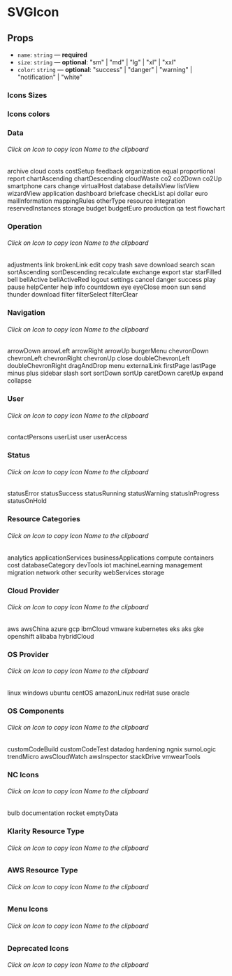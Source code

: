 
<Meta title="Components/SVGIcon" component={SVGIcon} />

# SVGIcon

## Props

- `name`: `string` — **required**
- `size`: `string` — **optional**: "sm" | "md" | "lg" | "xl" | "xxl"
- `color`: `string` — **optional**: "success" | "danger" | "warning" | "notification" | "white"

### Icons Sizes

<Canvas>
  <Story name="size">
    <Flex justifyContent="space-evenly">
      <SVGIcon name="dashboard" size="sm" />
      <SVGIcon name="dashboard" />
      <SVGIcon name="dashboard" size="lg" />
      <SVGIcon name="dashboard" size="xl" />
      <SVGIcon name="dashboard" size="xxl" />
    </Flex>
  </Story>
</Canvas>

### Icons colors

<Canvas>
  <Story name="colors">
    <Flex justifyContent="space-evenly">
      <SVGIcon name="dashboard" />
      <SVGIcon name="dashboard" color="success" />
      <SVGIcon name="dashboard" color="danger" />
      <SVGIcon name="dashboard" color="warning" />
      <SVGIcon name="dashboard" color="notification" />
    </Flex>
  </Story>
</Canvas>

### Data

###### Click on Icon to copy Icon Name to the clipboard

<Canvas>
  <Story name="data">
    <Flex justifyContent="space-evenly">
      <CopyToClipboard text="archive">
        <Flex flexDirection="column">
          <SVGIcon name="archive" />
          <Text size="xs" mt=".25rem">
            archive
          </Text>
        </Flex>
      </CopyToClipboard>
      <CopyToClipboard text="cloud">
        <Flex flexDirection="column">
          <SVGIcon name="cloud" />
          <Text size="xs" mt=".25rem">
            cloud
          </Text>
        </Flex>
      </CopyToClipboard>
      <CopyToClipboard text="costs">
        <Flex flexDirection="column">
          <SVGIcon name="costs" />
          <Text size="xs" mt=".25rem">
            costs
          </Text>
        </Flex>
      </CopyToClipboard>
      <CopyToClipboard text="costSetup">
        <Flex flexDirection="column">
          <SVGIcon name="costSetup" />
          <Text size="xs" mt=".25rem">
            costSetup
          </Text>
        </Flex>
      </CopyToClipboard>
      <CopyToClipboard text="feedback">
        <Flex flexDirection="column">
          <SVGIcon name="feedback" />
          <Text size="xs" mt=".25rem">
            feedback
          </Text>
        </Flex>
      </CopyToClipboard>
      <CopyToClipboard text="organization">
        <Flex flexDirection="column">
          <SVGIcon name="organization" />
          <Text size="xs" mt=".25rem">
            organization
          </Text>
        </Flex>
      </CopyToClipboard>
      <CopyToClipboard text="equal">
        <Flex flexDirection="column">
          <SVGIcon name="equal" />
          <Text size="xs" mt=".25rem">
            equal
          </Text>
        </Flex>
      </CopyToClipboard>
      <CopyToClipboard text="proportional">
        <Flex flexDirection="column">
          <SVGIcon name="proportional" />
          <Text size="xs" mt=".25rem">
            proportional
          </Text>
        </Flex>
      </CopyToClipboard>
      <CopyToClipboard text="report">
        <Flex flexDirection="column">
          <SVGIcon name="report" />
          <Text size="xs" mt=".25rem">
            report
          </Text>
        </Flex>
      </CopyToClipboard>
      <CopyToClipboard text="chartAscending">
        <Flex flexDirection="column">
          <SVGIcon name="chartAscending" />
          <Text size="xs" mt=".25rem">
            chartAscending
          </Text>
        </Flex>
      </CopyToClipboard>
    </Flex>
    <Flex justifyContent="space-evenly">
      <CopyToClipboard text="chartDescending">
        <Flex flexDirection="column">
          <SVGIcon name="chartDescending" />
          <Text size="xs" mt=".25rem">
            chartDescending
          </Text>
        </Flex>
      </CopyToClipboard>
      <CopyToClipboard text="cloudWaste">
        <Flex flexDirection="column">
          <SVGIcon name="cloudWaste" />
          <Text size="xs" mt=".25rem">
            cloudWaste
          </Text>
        </Flex>
      </CopyToClipboard>
      <CopyToClipboard text="co2">
        <Flex flexDirection="column">
          <SVGIcon name="co2" />
          <Text size="xs" mt=".25rem">
            co2
          </Text>
        </Flex>
      </CopyToClipboard>
      <CopyToClipboard text="co2Down">
        <Flex flexDirection="column">
          <SVGIcon name="co2Down" />
          <Text size="xs" mt=".25rem">
            co2Down
          </Text>
        </Flex>
      </CopyToClipboard>
      <CopyToClipboard text="co2Up">
        <Flex flexDirection="column">
          <SVGIcon name="co2Up" />
          <Text size="xs" mt=".25rem">
            co2Up
          </Text>
        </Flex>
      </CopyToClipboard>
      <CopyToClipboard text="smartphone">
        <Flex flexDirection="column">
          <SVGIcon name="smartphone" />
          <Text size="xs" mt=".25rem">
            smartphone
          </Text>
        </Flex>
      </CopyToClipboard>
      <CopyToClipboard text="cars">
        <Flex flexDirection="column">
          <SVGIcon name="cars" />
          <Text size="xs" mt=".25rem">
            cars
          </Text>
        </Flex>
      </CopyToClipboard>
      <CopyToClipboard text="change">
        <Flex flexDirection="column">
          <SVGIcon name="change" />
          <Text size="xs" mt=".25rem">
            change
          </Text>
        </Flex>
      </CopyToClipboard>
      <CopyToClipboard text="virtualHost">
        <Flex flexDirection="column">
          <SVGIcon name="virtualHost" />
          <Text size="xs" mt=".25rem">
            virtualHost
          </Text>
        </Flex>
      </CopyToClipboard>
      <CopyToClipboard text="database">
        <Flex flexDirection="column">
          <SVGIcon name="database" />
          <Text size="xs" mt=".25rem">
            database
          </Text>
        </Flex>
      </CopyToClipboard>
    </Flex>
    <Flex justifyContent="space-evenly">
      <CopyToClipboard text="detailsView">
        <Flex flexDirection="column">
          <SVGIcon name="detailsView" />
          <Text size="xs" mt=".25rem">
            detailsView
          </Text>
        </Flex>
      </CopyToClipboard>
      <CopyToClipboard text="listView">
        <Flex flexDirection="column">
          <SVGIcon name="listView" />
          <Text size="xs" mt=".25rem">
            listView
          </Text>
        </Flex>
      </CopyToClipboard>
      <CopyToClipboard text="wizardView">
        <Flex flexDirection="column">
          <SVGIcon name="wizardView" />
          <Text size="xs" mt=".25rem">
            wizardView
          </Text>
        </Flex>
      </CopyToClipboard>
      <CopyToClipboard text="application">
        <Flex flexDirection="column">
          <SVGIcon name="application" />
          <Text size="xs" mt=".25rem">
            application
          </Text>
        </Flex>
      </CopyToClipboard>
      <CopyToClipboard text="dashboard">
        <Flex flexDirection="column">
          <SVGIcon name="dashboard" />
          <Text size="xs" mt=".25rem">
            dashboard
          </Text>
        </Flex>
      </CopyToClipboard>
      <CopyToClipboard text="briefcase">
        <Flex flexDirection="column">
          <SVGIcon name="briefcase" />
          <Text size="xs" mt=".25rem">
            briefcase
          </Text>
        </Flex>
      </CopyToClipboard>
      <CopyToClipboard text="checkList">
        <Flex flexDirection="column">
          <SVGIcon name="checkList" />
          <Text size="xs" mt=".25rem">
            checkList
          </Text>
        </Flex>
      </CopyToClipboard>
      <CopyToClipboard text="api">
        <Flex flexDirection="column">
          <SVGIcon name="api" />
          <Text size="xs" mt=".25rem">
            api
          </Text>
        </Flex>
      </CopyToClipboard>
      <CopyToClipboard text="dollar">
        <Flex flexDirection="column">
          <SVGIcon name="dollar" />
          <Text size="xs" mt=".25rem">
            dollar
          </Text>
        </Flex>
      </CopyToClipboard>
      <CopyToClipboard text="euro">
        <Flex flexDirection="column">
          <SVGIcon name="euro" />
          <Text size="xs" mt=".25rem">
            euro
          </Text>
        </Flex>
      </CopyToClipboard>
    </Flex>
    <Flex justifyContent="space-evenly">
      <CopyToClipboard text="mailInformation">
        <Flex flexDirection="column">
          <SVGIcon name="mailInformation" />
          <Text size="xs" mt=".25rem">
            mailInformation
          </Text>
        </Flex>
      </CopyToClipboard>
      <CopyToClipboard text="mappingRules">
        <Flex flexDirection="column">
          <SVGIcon name="mappingRules" />
          <Text size="xs" mt=".25rem">
            mappingRules
          </Text>
        </Flex>
      </CopyToClipboard>
      <CopyToClipboard text="otherType">
        <Flex flexDirection="column">
          <SVGIcon name="otherType" />
          <Text size="xs" mt=".25rem">
            otherType
          </Text>
        </Flex>
      </CopyToClipboard>
      <CopyToClipboard text="resource">
        <Flex flexDirection="column">
          <SVGIcon name="resource" />
          <Text size="xs" mt=".25rem">
            resource
          </Text>
        </Flex>
      </CopyToClipboard>
      <CopyToClipboard text="integration">
        <Flex flexDirection="column">
          <SVGIcon name="integration" />
          <Text size="xs" mt=".25rem">
            integration
          </Text>
        </Flex>
      </CopyToClipboard>
      <CopyToClipboard text="reservedInstances">
        <Flex flexDirection="column">
          <SVGIcon name="reservedInstances" />
          <Text size="xs" mt=".25rem">
            reservedInstances
          </Text>
        </Flex>
      </CopyToClipboard>
      <CopyToClipboard text="storage">
        <Flex flexDirection="column">
          <SVGIcon name="storage" />
          <Text size="xs" mt=".25rem">
            storage
          </Text>
        </Flex>
      </CopyToClipboard>
      <CopyToClipboard text="budget">
        <Flex flexDirection="column">
          <SVGIcon name="budget" />
          <Text size="xs" mt=".25rem">
            budget
          </Text>
        </Flex>
      </CopyToClipboard>
      <CopyToClipboard text="budgetEuro">
        <Flex flexDirection="column">
          <SVGIcon name="budgetEuro" />
          <Text size="xs" mt=".25rem">
            budgetEuro
          </Text>
        </Flex>
      </CopyToClipboard>
      <CopyToClipboard text="production">
        <Flex flexDirection="column">
          <SVGIcon name="production" />
          <Text size="xs" mt=".25rem">
            production
          </Text>
        </Flex>
      </CopyToClipboard>
    </Flex>
    <Flex justifyContent="space-evenly">
      <CopyToClipboard text="qa">
        <Flex flexDirection="column">
          <SVGIcon name="qa" />
          <Text size="xs" mt=".25rem">
            qa
          </Text>
        </Flex>
      </CopyToClipboard>
      <CopyToClipboard text="test">
        <Flex flexDirection="column">
          <SVGIcon name="test" />
          <Text size="xs" mt=".25rem">
            test
          </Text>
        </Flex>
      </CopyToClipboard>
      <CopyToClipboard text="flowchart">
        <Flex flexDirection="column">
          <SVGIcon name="flowchart" />
          <Text size="xs" mt=".25rem">
            flowchart
          </Text>
        </Flex>
      </CopyToClipboard>
    </Flex>
  </Story>
</Canvas>

### Operation

###### Click on Icon to copy Icon Name to the clipboard

<Canvas>
  <Story name="formatting">
    <Flex justifyContent="space-evenly">
      <CopyToClipboard text="adjustments">
        <Flex flexDirection="column">
          <SVGIcon name="adjustments" />
          <Text size="xs" mt=".25rem">
            adjustments
          </Text>
        </Flex>
      </CopyToClipboard>
      <CopyToClipboard text="link">
        <Flex flexDirection="column">
          <SVGIcon name="link" />
          <Text size="xs" mt=".25rem">
            link
          </Text>
        </Flex>
      </CopyToClipboard>
      <CopyToClipboard text="brokenLink">
        <Flex flexDirection="column">
          <SVGIcon name="brokenLink" />
          <Text size="xs" mt=".25rem">
            brokenLink
          </Text>
        </Flex>
      </CopyToClipboard>
      <CopyToClipboard text="edit">
        <Flex flexDirection="column">
          <SVGIcon name="edit" />
          <Text size="xs" mt=".25rem">
            edit
          </Text>
        </Flex>
      </CopyToClipboard>
      <CopyToClipboard text="copy">
        <Flex flexDirection="column">
          <SVGIcon name="copy" />
          <Text size="xs" mt=".25rem">
            copy
          </Text>
        </Flex>
      </CopyToClipboard>
      <CopyToClipboard text="trash">
        <Flex flexDirection="column">
          <SVGIcon name="trash" />
          <Text size="xs" mt=".25rem">
            trash
          </Text>
        </Flex>
      </CopyToClipboard>
      <CopyToClipboard text="save">
        <Flex flexDirection="column">
          <SVGIcon name="save" />
          <Text size="xs" mt=".25rem">
            save
          </Text>
        </Flex>
      </CopyToClipboard>
      <CopyToClipboard text="download">
        <Flex flexDirection="column">
          <SVGIcon name="download" />
          <Text size="xs" mt=".25rem">
            download
          </Text>
        </Flex>
      </CopyToClipboard>
      <CopyToClipboard text="search">
        <Flex flexDirection="column">
          <SVGIcon name="search" />
          <Text size="xs" mt=".25rem">
            search
          </Text>
        </Flex>
      </CopyToClipboard>
      <CopyToClipboard text="scan">
        <Flex flexDirection="column">
          <SVGIcon name="scan" />
          <Text size="xs" mt=".25rem">
            scan
          </Text>
        </Flex>
      </CopyToClipboard>
    </Flex>
    <Flex justifyContent="space-evenly">
      <CopyToClipboard text="sortAscending">
        <Flex flexDirection="column">
          <SVGIcon name="sortAscending" />
          <Text size="xs" mt=".25rem">
            sortAscending
          </Text>
        </Flex>
      </CopyToClipboard>
      <CopyToClipboard text="sortDescending">
        <Flex flexDirection="column">
          <SVGIcon name="sortDescending" />
          <Text size="xs" mt=".25rem">
            sortDescending
          </Text>
        </Flex>
      </CopyToClipboard>
      <CopyToClipboard text="recalculate">
        <Flex flexDirection="column">
          <SVGIcon name="recalculate" />
          <Text size="xs" mt=".25rem">
            recalculate
          </Text>
        </Flex>
      </CopyToClipboard>
      <CopyToClipboard text="exchange">
        <Flex flexDirection="column">
          <SVGIcon name="exchange" />
          <Text size="xs" mt=".25rem">
            exchange
          </Text>
        </Flex>
      </CopyToClipboard>
      <CopyToClipboard text="export">
        <Flex flexDirection="column">
          <SVGIcon name="export" />
          <Text size="xs" mt=".25rem">
            export
          </Text>
        </Flex>
      </CopyToClipboard>
      <CopyToClipboard text="star">
        <Flex flexDirection="column">
          <SVGIcon name="star" />
          <Text size="xs" mt=".25rem">
            star
          </Text>
        </Flex>
      </CopyToClipboard>
      <CopyToClipboard text="starFilled">
        <Flex flexDirection="column">
          <SVGIcon name="starFilled" />
          <Text size="xs" mt=".25rem">
            starFilled
          </Text>
        </Flex>
      </CopyToClipboard>
      <CopyToClipboard text="bell">
        <Flex flexDirection="column">
          <SVGIcon name="bell" />
          <Text size="xs" mt=".25rem">
            bell
          </Text>
        </Flex>
      </CopyToClipboard>
      <CopyToClipboard text="bellActive">
        <Flex flexDirection="column">
          <SVGIcon name="bellActive" />
          <Text size="xs" mt=".25rem">
            bellActive
          </Text>
        </Flex>
      </CopyToClipboard>
      <CopyToClipboard text="bellActiveRed">
        <Flex flexDirection="column">
          <SVGIcon name="bellActiveRed" />
          <Text size="xs" mt=".25rem">
            bellActiveRed
          </Text>
        </Flex>
      </CopyToClipboard>
    </Flex>
    <Flex justifyContent="space-evenly">
      <CopyToClipboard text="logout">
        <Flex flexDirection="column">
          <SVGIcon name="logout" />
          <Text size="xs" mt=".25rem">
            logout
          </Text>
        </Flex>
      </CopyToClipboard>
      <CopyToClipboard text="settings">
        <Flex flexDirection="column">
          <SVGIcon name="settings" />
          <Text size="xs" mt=".25rem">
            settings
          </Text>
        </Flex>
      </CopyToClipboard>
      <CopyToClipboard text="cancel">
        <Flex flexDirection="column">
          <SVGIcon name="cancel" />
          <Text size="xs" mt=".25rem">
            cancel
          </Text>
        </Flex>
      </CopyToClipboard>
      <CopyToClipboard text="danger">
        <Flex flexDirection="column">
          <SVGIcon name="danger" />
          <Text size="xs" mt=".25rem">
            danger
          </Text>
        </Flex>
      </CopyToClipboard>
      <CopyToClipboard text="success">
        <Flex flexDirection="column">
          <SVGIcon name="success" />
          <Text size="xs" mt=".25rem">
            success
          </Text>
        </Flex>
      </CopyToClipboard>
      <CopyToClipboard text="play">
        <Flex flexDirection="column">
          <SVGIcon name="play" />
          <Text size="xs" mt=".25rem">
            play
          </Text>
        </Flex>
      </CopyToClipboard>
      <CopyToClipboard text="pause">
        <Flex flexDirection="column">
          <SVGIcon name="pause" />
          <Text size="xs" mt=".25rem">
            pause
          </Text>
        </Flex>
      </CopyToClipboard>
      <CopyToClipboard text="helpCenter">
        <Flex flexDirection="column">
          <SVGIcon name="helpCenter" />
          <Text size="xs" mt=".25rem">
            helpCenter
          </Text>
        </Flex>
      </CopyToClipboard>
      <CopyToClipboard text="help">
        <Flex flexDirection="column">
          <SVGIcon name="help" />
          <Text size="xs" mt=".25rem">
            help
          </Text>
        </Flex>
      </CopyToClipboard>
      <CopyToClipboard text="info">
        <Flex flexDirection="column">
          <SVGIcon name="info" />
          <Text size="xs" mt=".25rem">
            info
          </Text>
        </Flex>
      </CopyToClipboard>
    </Flex>
    <Flex justifyContent="space-evenly">
      <CopyToClipboard text="countdown">
        <Flex flexDirection="column">
          <SVGIcon name="countdown" />
          <Text size="xs" mt=".25rem">
            countdown
          </Text>
        </Flex>
      </CopyToClipboard>
      <CopyToClipboard text="eye">
        <Flex flexDirection="column">
          <SVGIcon name="eye" />
          <Text size="xs" mt=".25rem">
            eye
          </Text>
        </Flex>
      </CopyToClipboard>
      <CopyToClipboard text="eyeClose">
        <Flex flexDirection="column">
          <SVGIcon name="eyeClose" />
          <Text size="xs" mt=".25rem">
            eyeClose
          </Text>
        </Flex>
      </CopyToClipboard>
      <CopyToClipboard text="moon">
        <Flex flexDirection="column">
          <SVGIcon name="moon" />
          <Text size="xs" mt=".25rem">
            moon
          </Text>
        </Flex>
      </CopyToClipboard>
      <CopyToClipboard text="sun">
        <Flex flexDirection="column">
          <SVGIcon name="sun" />
          <Text size="xs" mt=".25rem">
            sun
          </Text>
        </Flex>
      </CopyToClipboard>
      <CopyToClipboard text="send">
        <Flex flexDirection="column">
          <SVGIcon name="send" />
          <Text size="xs" mt=".25rem">
            send
          </Text>
        </Flex>
      </CopyToClipboard>
      <CopyToClipboard text="thunder">
        <Flex flexDirection="column">
          <SVGIcon name="thunder" />
          <Text size="xs" mt=".25rem">
            thunder
          </Text>
        </Flex>
      </CopyToClipboard>
      <CopyToClipboard text="download">
        <Flex flexDirection="column">
          <SVGIcon name="download" />
          <Text size="xs" mt=".25rem">
            download
          </Text>
        </Flex>
      </CopyToClipboard>
      <CopyToClipboard text="filter">
        <Flex flexDirection="column">
          <SVGIcon name="filter" />
          <Text size="xs" mt=".25rem">
            filter
          </Text>
        </Flex>
      </CopyToClipboard>
      <CopyToClipboard text="filterSelect">
        <Flex flexDirection="column">
          <SVGIcon name="filterSelect" />
          <Text size="xs" mt=".25rem">
            filterSelect
          </Text>
        </Flex>
      </CopyToClipboard>
    </Flex>
    <Flex justifyContent="space-evenly">
      <CopyToClipboard text="filterClear">
        <Flex flexDirection="column">
          <SVGIcon name="filterClear" />
          <Text size="xs" mt=".25rem">
            filterClear
          </Text>
        </Flex>
      </CopyToClipboard>
    </Flex>
  </Story>
</Canvas>

### Navigation

###### Click on Icon to copy Icon Name to the clipboard

<Canvas>
  <Story name="navigation">
    <Flex justifyContent="space-evenly">
      <CopyToClipboard text="arrowDown">
        <Flex flexDirection="column">
          <SVGIcon name="arrowDown" />
          <Text size="xs" mt=".25rem">
            arrowDown
          </Text>
        </Flex>
      </CopyToClipboard>
      <CopyToClipboard text="arrowLeft">
        <Flex flexDirection="column">
          <SVGIcon name="arrowLeft" />
          <Text size="xs" mt=".25rem">
            arrowLeft
          </Text>
        </Flex>
      </CopyToClipboard>
      <CopyToClipboard text="arrowRight">
        <Flex flexDirection="column">
          <SVGIcon name="arrowRight" />
          <Text size="xs" mt=".25rem">
            arrowRight
          </Text>
        </Flex>
      </CopyToClipboard>
      <CopyToClipboard text="arrowUp">
        <Flex flexDirection="column">
          <SVGIcon name="arrowUp" />
          <Text size="xs" mt=".25rem">
            arrowUp
          </Text>
        </Flex>
      </CopyToClipboard>
      <CopyToClipboard text="burgerMenu">
        <Flex flexDirection="column">
          <SVGIcon name="burgerMenu" />
          <Text size="xs" mt=".25rem">
            burgerMenu
          </Text>
        </Flex>
      </CopyToClipboard>
      <CopyToClipboard text="chevronDown">
        <Flex flexDirection="column">
          <SVGIcon name="chevronDown" />
          <Text size="xs" mt=".25rem">
            chevronDown
          </Text>
        </Flex>
      </CopyToClipboard>
      <CopyToClipboard text="chevronLeft">
        <Flex flexDirection="column">
          <SVGIcon name="chevronLeft" />
          <Text size="xs" mt=".25rem">
            chevronLeft
          </Text>
        </Flex>
      </CopyToClipboard>
      <CopyToClipboard text="chevronRight">
        <Flex flexDirection="column">
          <SVGIcon name="chevronRight" />
          <Text size="xs" mt=".25rem">
            chevronRight
          </Text>
        </Flex>
      </CopyToClipboard>
      <CopyToClipboard text="chevronUp">
        <Flex flexDirection="column">
          <SVGIcon name="chevronUp" />
          <Text size="xs" mt=".25rem">
            chevronUp
          </Text>
        </Flex>
      </CopyToClipboard>
      <CopyToClipboard text="close">
        <Flex flexDirection="column">
          <SVGIcon name="close" />
          <Text size="xs" mt=".25rem">
            close
          </Text>
        </Flex>
      </CopyToClipboard>
    </Flex>
    <Flex justifyContent="space-evenly">
      <CopyToClipboard text="doubleChevronLeft">
        <Flex flexDirection="column">
          <SVGIcon name="doubleChevronLeft" />
          <Text size="xs" mt=".25rem">
            doubleChevronLeft
          </Text>
        </Flex>
      </CopyToClipboard>
      <CopyToClipboard text="doubleChevronRight">
        <Flex flexDirection="column">
          <SVGIcon name="doubleChevronRight" />
          <Text size="xs" mt=".25rem">
            doubleChevronRight
          </Text>
        </Flex>
      </CopyToClipboard>
      <CopyToClipboard text="dragAndDrop">
        <Flex flexDirection="column">
          <SVGIcon name="dragAndDrop" />
          <Text size="xs" mt=".25rem">
            dragAndDrop
          </Text>
        </Flex>
      </CopyToClipboard>
      <CopyToClipboard text="menu">
        <Flex flexDirection="column">
          <SVGIcon name="menu" />
          <Text size="xs" mt=".25rem">
            menu
          </Text>
        </Flex>
      </CopyToClipboard>
      <CopyToClipboard text="externalLink">
        <Flex flexDirection="column">
          <SVGIcon name="externalLink" />
          <Text size="xs" mt=".25rem">
            externalLink
          </Text>
        </Flex>
      </CopyToClipboard>
      <CopyToClipboard text="firstPage">
        <Flex flexDirection="column">
          <SVGIcon name="firstPage" />
          <Text size="xs" mt=".25rem">
            firstPage
          </Text>
        </Flex>
      </CopyToClipboard>
      <CopyToClipboard text="lastPage">
        <Flex flexDirection="column">
          <SVGIcon name="lastPage" />
          <Text size="xs" mt=".25rem">
            lastPage
          </Text>
        </Flex>
      </CopyToClipboard>
      <CopyToClipboard text="minus">
        <Flex flexDirection="column">
          <SVGIcon name="minus" />
          <Text size="xs" mt=".25rem">
            minus
          </Text>
        </Flex>
      </CopyToClipboard>
      <CopyToClipboard text="plus">
        <Flex flexDirection="column">
          <SVGIcon name="plus" />
          <Text size="xs" mt=".25rem">
            plus
          </Text>
        </Flex>
      </CopyToClipboard>
      <CopyToClipboard text="sidebar">
        <Flex flexDirection="column">
          <SVGIcon name="sidebar" />
          <Text size="xs" mt=".25rem">
            sidebar
          </Text>
        </Flex>
      </CopyToClipboard>
    </Flex>
    <Flex justifyContent="space-evenly">
      <CopyToClipboard text="slash">
        <Flex flexDirection="column">
          <SVGIcon name="slash" />
          <Text size="xs" mt=".25rem">
            slash
          </Text>
        </Flex>
      </CopyToClipboard>
      <CopyToClipboard text="sort">
        <Flex flexDirection="column">
          <SVGIcon name="sort" />
          <Text size="xs" mt=".25rem">
            sort
          </Text>
        </Flex>
      </CopyToClipboard>
      <CopyToClipboard text="sortDown">
        <Flex flexDirection="column">
          <SVGIcon name="sortDown" />
          <Text size="xs" mt=".25rem">
            sortDown
          </Text>
        </Flex>
      </CopyToClipboard>
      <CopyToClipboard text="sortUp">
        <Flex flexDirection="column">
          <SVGIcon name="sortUp" />
          <Text size="xs" mt=".25rem">
            sortUp
          </Text>
        </Flex>
      </CopyToClipboard>
      <CopyToClipboard text="caretDown">
        <Flex flexDirection="column">
          <SVGIcon name="caretDown" />
          <Text size="xs" mt=".25rem">
            caretDown
          </Text>
        </Flex>
      </CopyToClipboard>
      <CopyToClipboard text="caretUp">
        <Flex flexDirection="column">
          <SVGIcon name="caretUp" />
          <Text size="xs" mt=".25rem">
            caretUp
          </Text>
        </Flex>
      </CopyToClipboard>
      <CopyToClipboard text="expand">
        <Flex flexDirection="column">
          <SVGIcon name="expand" />
          <Text size="xs" mt=".25rem">
            expand
          </Text>
        </Flex>
      </CopyToClipboard>
      <CopyToClipboard text="collapse">
        <Flex flexDirection="column">
          <SVGIcon name="collapse" />
          <Text size="xs" mt=".25rem">
            collapse
          </Text>
        </Flex>
      </CopyToClipboard>
    </Flex>
  </Story>
</Canvas>

### User

###### Click on Icon to copy Icon Name to the clipboard

<Canvas>
  <Story name="user">
    <Flex justifyContent="space-evenly">
      <CopyToClipboard text="contactPersons">
        <Flex flexDirection="column">
          <SVGIcon name="contactPersons" />
          <Text size="xs" mt=".25rem">
            contactPersons
          </Text>
        </Flex>
      </CopyToClipboard>
      <CopyToClipboard text="userList">
        <Flex flexDirection="column">
          <SVGIcon name="userList" />
          <Text size="xs" mt=".25rem">
            userList
          </Text>
        </Flex>
      </CopyToClipboard>
      <CopyToClipboard text="user">
        <Flex flexDirection="column">
          <SVGIcon name="user" />
          <Text size="xs" mt=".25rem">
            user
          </Text>
        </Flex>
      </CopyToClipboard>
      <CopyToClipboard text="userAccess">
        <Flex flexDirection="column">
          <SVGIcon name="userAccess" />
          <Text size="xs" mt=".25rem">
            userAccess
          </Text>
        </Flex>
      </CopyToClipboard>
    </Flex>
  </Story>
</Canvas>

### Status

###### Click on Icon to copy Icon Name to the clipboard

<Canvas>
  <Story name="status">
    <Flex justifyContent="space-evenly">
      <CopyToClipboard text="statusError">
        <Flex flexDirection="column">
          <SVGIcon name="statusError" />
          <Text size="xs" mt=".25rem">
            statusError
          </Text>
        </Flex>
      </CopyToClipboard>
      <CopyToClipboard text="statusSuccess">
        <Flex flexDirection="column">
          <SVGIcon name="statusSuccess" />
          <Text size="xs" mt=".25rem">
            statusSuccess
          </Text>
        </Flex>
      </CopyToClipboard>
      <CopyToClipboard text="statusRunning">
        <Flex flexDirection="column">
          <SVGIcon name="statusRunning" />
          <Text size="xs" mt=".25rem">
            statusRunning
          </Text>
        </Flex>
      </CopyToClipboard>
      <CopyToClipboard text="statusWarning">
        <Flex flexDirection="column">
          <SVGIcon name="statusWarning" />
          <Text size="xs" mt=".25rem">
            statusWarning
          </Text>
        </Flex>
      </CopyToClipboard>
      <CopyToClipboard text="statusInProgress">
        <Flex flexDirection="column">
          <SVGIcon name="statusInProgress" />
          <Text size="xs" mt=".25rem">
            statusInProgress
          </Text>
        </Flex>
      </CopyToClipboard>
      <CopyToClipboard text="statusOnHold">
        <Flex flexDirection="column">
          <SVGIcon name="statusOnHold" />
          <Text size="xs" mt=".25rem">
            statusOnHold
          </Text>
        </Flex>
      </CopyToClipboard>
    </Flex>
  </Story>
</Canvas>

### Resource Categories

###### Click on Icon to copy Icon Name to the clipboard

<Canvas>
  <Story name="resourceCategories">
    <Flex justifyContent="space-evenly">
      <CopyToClipboard text="analytics">
        <Flex flexDirection="column">
          <SVGIcon name="analytics" />
          <Text size="xs" mt=".25rem">
            analytics
          </Text>
        </Flex>
      </CopyToClipboard>
      <CopyToClipboard text="applicationServices">
        <Flex flexDirection="column">
          <SVGIcon name="applicationServices" />
          <Text size="xs" mt=".25rem">
            applicationServices
          </Text>
        </Flex>
      </CopyToClipboard>
      <CopyToClipboard text="businessApplications">
        <Flex flexDirection="column">
          <SVGIcon name="businessApplications" />
          <Text size="xs" mt=".25rem">
            businessApplications
          </Text>
        </Flex>
      </CopyToClipboard>
      <CopyToClipboard text="compute">
        <Flex flexDirection="column">
          <SVGIcon name="compute" />
          <Text size="xs" mt=".25rem">
            compute
          </Text>
        </Flex>
      </CopyToClipboard>
      <CopyToClipboard text="containers">
        <Flex flexDirection="column">
          <SVGIcon name="containers" />
          <Text size="xs" mt=".25rem">
            containers
          </Text>
        </Flex>
      </CopyToClipboard>
      <CopyToClipboard text="cost">
        <Flex flexDirection="column">
          <SVGIcon name="cost" />
          <Text size="xs" mt=".25rem">
            cost
          </Text>
        </Flex>
      </CopyToClipboard>
      <CopyToClipboard text="databaseCategory">
        <Flex flexDirection="column">
          <SVGIcon name="databaseCategory" />
          <Text size="xs" mt=".25rem">
            databaseCategory
          </Text>
        </Flex>
      </CopyToClipboard>
      <CopyToClipboard text="devTools">
        <Flex flexDirection="column">
          <SVGIcon name="devTools" />
          <Text size="xs" mt=".25rem">
            devTools
          </Text>
        </Flex>
      </CopyToClipboard>
      <CopyToClipboard text="iot">
        <Flex flexDirection="column">
          <SVGIcon name="iot" />
          <Text size="xs" mt=".25rem">
            iot
          </Text>
        </Flex>
      </CopyToClipboard>
      <CopyToClipboard text="machineLearning">
        <Flex flexDirection="column">
          <SVGIcon name="machineLearning" />
          <Text size="xs" mt=".25rem">
            machineLearning
          </Text>
        </Flex>
      </CopyToClipboard>
    </Flex>
    <Flex justifyContent="space-evenly">
      <CopyToClipboard text="management">
        <Flex flexDirection="column">
          <SVGIcon name="management" />
          <Text size="xs" mt=".25rem">
            management
          </Text>
        </Flex>
      </CopyToClipboard>
      <CopyToClipboard text="migration">
        <Flex flexDirection="column">
          <SVGIcon name="migration" />
          <Text size="xs" mt=".25rem">
            migration
          </Text>
        </Flex>
      </CopyToClipboard>
      <CopyToClipboard text="network">
        <Flex flexDirection="column">
          <SVGIcon name="network" />
          <Text size="xs" mt=".25rem">
            network
          </Text>
        </Flex>
      </CopyToClipboard>
      <CopyToClipboard text="other">
        <Flex flexDirection="column">
          <SVGIcon name="other" />
          <Text size="xs" mt=".25rem">
            other
          </Text>
        </Flex>
      </CopyToClipboard>
      <CopyToClipboard text="security">
        <Flex flexDirection="column">
          <SVGIcon name="security" />
          <Text size="xs" mt=".25rem">
            security
          </Text>
        </Flex>
      </CopyToClipboard>
      <CopyToClipboard text="webServices">
        <Flex flexDirection="column">
          <SVGIcon name="webServices" />
          <Text size="xs" mt=".25rem">
            webServices
          </Text>
        </Flex>
      </CopyToClipboard>
      <CopyToClipboard text="storage">
        <Flex flexDirection="column">
          <SVGIcon name="storage" />
          <Text size="xs" mt=".25rem">
            storage
          </Text>
        </Flex>
      </CopyToClipboard>
    </Flex>
  </Story>
</Canvas>

### Cloud Provider

###### Click on Icon to copy Icon Name to the clipboard

<Canvas>
  <Story name="cloudProvider">
    <Flex justifyContent="space-evenly">
      <CopyToClipboard text="aws">
        <Flex flexDirection="column">
          <SVGIcon name="aws" />
          <Text size="xs" mt=".25rem">
            aws
          </Text>
        </Flex>
      </CopyToClipboard>
      <CopyToClipboard text="awsChina">
        <Flex flexDirection="column">
          <SVGIcon name="awsChina" />
          <Text size="xs" mt=".25rem">
            awsChina
          </Text>
        </Flex>
      </CopyToClipboard>
      <CopyToClipboard text="azure">
        <Flex flexDirection="column">
          <SVGIcon name="azure" />
          <Text size="xs" mt=".25rem">
            azure
          </Text>
        </Flex>
      </CopyToClipboard>
      <CopyToClipboard text="gcp">
        <Flex flexDirection="column">
          <SVGIcon name="gcp" />
          <Text size="xs" mt=".25rem">
            gcp
          </Text>
        </Flex>
      </CopyToClipboard>
      <CopyToClipboard text="ibmCloud">
        <Flex flexDirection="column">
          <SVGIcon name="ibmCloud" />
          <Text size="xs" mt=".25rem">
            ibmCloud
          </Text>
        </Flex>
      </CopyToClipboard>
      <CopyToClipboard text="vmware">
        <Flex flexDirection="column">
          <SVGIcon name="vmware" />
          <Text size="xs" mt=".25rem">
            vmware
          </Text>
        </Flex>
      </CopyToClipboard>
      <CopyToClipboard text="kubernetes">
        <Flex flexDirection="column">
          <SVGIcon name="kubernetes" />
          <Text size="xs" mt=".25rem">
            kubernetes
          </Text>
        </Flex>
      </CopyToClipboard>
      <CopyToClipboard text="eks">
        <Flex flexDirection="column">
          <SVGIcon name="eks" />
          <Text size="xs" mt=".25rem">
            eks
          </Text>
        </Flex>
      </CopyToClipboard>
      <CopyToClipboard text="aks">
        <Flex flexDirection="column">
          <SVGIcon name="aks" />
          <Text size="xs" mt=".25rem">
            aks
          </Text>
        </Flex>
      </CopyToClipboard>
      <CopyToClipboard text="gke">
        <Flex flexDirection="column">
          <SVGIcon name="gke" />
          <Text size="xs" mt=".25rem">
            gke
          </Text>
        </Flex>
      </CopyToClipboard>
      <CopyToClipboard text="openshift">
        <Flex flexDirection="column">
          <SVGIcon name="openshift" />
          <Text size="xs" mt=".25rem">
            openshift
          </Text>
        </Flex>
      </CopyToClipboard>
      <CopyToClipboard text="alibaba">
        <Flex flexDirection="column">
          <SVGIcon name="alibaba" />
          <Text size="xs" mt=".25rem">
            alibaba
          </Text>
        </Flex>
      </CopyToClipboard>
      <CopyToClipboard text="hybridCloud">
        <Flex flexDirection="column">
          <SVGIcon name="hybridCloud" />
          <Text size="xs" mt=".25rem">
            hybridCloud
          </Text>
        </Flex>
      </CopyToClipboard>
    </Flex>
  </Story>
</Canvas>

### OS Provider

###### Click on Icon to copy Icon Name to the clipboard

<Canvas>
  <Story name="osProvider">
    <Flex justifyContent="space-evenly">
      <CopyToClipboard text="linux">
        <Flex flexDirection="column">
          <SVGIcon name="linux" />
          <Text size="xs" mt=".25rem">
            linux
          </Text>
        </Flex>
      </CopyToClipboard>
      <CopyToClipboard text="windows">
        <Flex flexDirection="column">
          <SVGIcon name="windows" />
          <Text size="xs" mt=".25rem">
            windows
          </Text>
        </Flex>
      </CopyToClipboard>
      <CopyToClipboard text="ubuntu">
        <Flex flexDirection="column">
          <SVGIcon name="ubuntu" />
          <Text size="xs" mt=".25rem">
            ubuntu
          </Text>
        </Flex>
      </CopyToClipboard>
      <CopyToClipboard text="centOS">
        <Flex flexDirection="column">
          <SVGIcon name="centOS" />
          <Text size="xs" mt=".25rem">
            centOS
          </Text>
        </Flex>
      </CopyToClipboard>
      <CopyToClipboard text="amazonLinux">
        <Flex flexDirection="column">
          <SVGIcon name="amazonLinux" />
          <Text size="xs" mt=".25rem">
            amazonLinux
          </Text>
        </Flex>
      </CopyToClipboard>
      <CopyToClipboard text="redHat">
        <Flex flexDirection="column">
          <SVGIcon name="redHat" />
          <Text size="xs" mt=".25rem">
            redHat
          </Text>
        </Flex>
      </CopyToClipboard>
      <CopyToClipboard text="suse">
        <Flex flexDirection="column">
          <SVGIcon name="suse" />
          <Text size="xs" mt=".25rem">
            suse
          </Text>
        </Flex>
      </CopyToClipboard>
      <CopyToClipboard text="oracle">
        <Flex flexDirection="column">
          <SVGIcon name="oracle" />
          <Text size="xs" mt=".25rem">
            oracle
          </Text>
        </Flex>
      </CopyToClipboard>
    </Flex>
  </Story>
</Canvas>

### OS Components

###### Click on Icon to copy Icon Name to the clipboard

<Canvas>
  <Story name="osComponents">
    <Flex justifyContent="space-evenly">
      <CopyToClipboard text="customCodeBuild">
        <Flex flexDirection="column">
          <SVGIcon name="customCodeBuild" />
          <Text size="xs" mt=".25rem">
            customCodeBuild
          </Text>
        </Flex>
      </CopyToClipboard>
      <CopyToClipboard text="customCodeTest">
        <Flex flexDirection="column">
          <SVGIcon name="customCodeTest" />
          <Text size="xs" mt=".25rem">
            customCodeTest
          </Text>
        </Flex>
      </CopyToClipboard>
      <CopyToClipboard text="datadog">
        <Flex flexDirection="column">
          <SVGIcon name="datadog" />
          <Text size="xs" mt=".25rem">
            datadog
          </Text>
        </Flex>
      </CopyToClipboard>
      <CopyToClipboard text="hardening">
        <Flex flexDirection="column">
          <SVGIcon name="hardening" />
          <Text size="xs" mt=".25rem">
            hardening
          </Text>
        </Flex>
      </CopyToClipboard>
      <CopyToClipboard text="ngnix">
        <Flex flexDirection="column">
          <SVGIcon name="ngnix" />
          <Text size="xs" mt=".25rem">
            ngnix
          </Text>
        </Flex>
      </CopyToClipboard>
      <CopyToClipboard text="sumoLogic">
        <Flex flexDirection="column">
          <SVGIcon name="sumoLogic" />
          <Text size="xs" mt=".25rem">
            sumoLogic
          </Text>
        </Flex>
      </CopyToClipboard>
      <CopyToClipboard text="trendMicro">
        <Flex flexDirection="column">
          <SVGIcon name="trendMicro" />
          <Text size="xs" mt=".25rem">
            trendMicro
          </Text>
        </Flex>
      </CopyToClipboard>
      <CopyToClipboard text="awsCloudWatch">
        <Flex flexDirection="column">
          <SVGIcon name="awsCloudWatch" />
          <Text size="xs" mt=".25rem">
            awsCloudWatch
          </Text>
        </Flex>
      </CopyToClipboard>
      <CopyToClipboard text="awsInspector">
        <Flex flexDirection="column">
          <SVGIcon name="awsInspector" />
          <Text size="xs" mt=".25rem">
            awsInspector
          </Text>
        </Flex>
      </CopyToClipboard>
      <CopyToClipboard text="stackDrive">
        <Flex flexDirection="column">
          <SVGIcon name="stackDrive" />
          <Text size="xs" mt=".25rem">
            stackDrive
          </Text>
        </Flex>
      </CopyToClipboard>
      <CopyToClipboard text="vmwearTools">
        <Flex flexDirection="column">
          <SVGIcon name="vmwearTools" />
          <Text size="xs" mt=".25rem">
            vmwearTools
          </Text>
        </Flex>
      </CopyToClipboard>
    </Flex>
  </Story>
</Canvas>

### NC Icons

###### Click on Icon to copy Icon Name to the clipboard

<Canvas>
  <Story name="ncIcons">
    <Flex justifyContent="space-evenly">
      <CopyToClipboard text="bulb">
        <Flex flexDirection="column">
          <SVGIcon size="xxl" name="bulb" />
          <Text size="xs" mt=".25rem">
            bulb
          </Text>
        </Flex>
      </CopyToClipboard>
      <CopyToClipboard text="documentation">
        <Flex flexDirection="column">
          <SVGIcon size="xxl" name="documentation" />
          <Text size="xs" mt=".25rem">
            documentation
          </Text>
        </Flex>
      </CopyToClipboard>
      <CopyToClipboard text="rocket">
        <Flex flexDirection="column">
          <SVGIcon size="xxl" name="rocket" />
          <Text size="xs" mt=".25rem">
            rocket
          </Text>
        </Flex>
      </CopyToClipboard>
      <CopyToClipboard text="emptyData">
        <Flex flexDirection="column">
          <SVGIcon size="xxl" name="emptyData" />
          <Text size="xs" mt=".25rem">
            emptyData
          </Text>
        </Flex>
      </CopyToClipboard>
    </Flex>
  </Story>
</Canvas>

### Klarity Resource Type

###### Click on Icon to copy Icon Name to the clipboard

<Canvas>
  <Story name="klarityResources">
    <Flex justifyContent="space-evenly">
      <CopyToClipboard text="externalIntegration">
        <SVGIcon name="externalIntegration" />
      </CopyToClipboard>
      <CopyToClipboard text="reservedInstance">
        <SVGIcon name="reservedInstance" />
      </CopyToClipboard>
    </Flex>
  </Story>
</Canvas>

### AWS Resource Type

###### Click on Icon to copy Icon Name to the clipboard

<Canvas>
  <Story name="awsResource">
    <Flex justifyContent="space-evenly">
      <CopyToClipboard text="ec2">
        <SVGIcon name="ec2" />
      </CopyToClipboard>
      <CopyToClipboard text="dynamodb">
        <SVGIcon name="dynamodb" />
      </CopyToClipboard>
      <CopyToClipboard text="sqs">
        <SVGIcon name="sqs" />
      </CopyToClipboard>
      <CopyToClipboard text="lambda">
        <SVGIcon name="lambda" />
      </CopyToClipboard>
      <CopyToClipboard text="route53">
        <SVGIcon name="route53" />
      </CopyToClipboard>
      <CopyToClipboard text="s3">
        <SVGIcon name="s3" />
      </CopyToClipboard>
      <CopyToClipboard text="codepipeline">
        <SVGIcon name="codepipeline" />
      </CopyToClipboard>
      <CopyToClipboard text="kms">
        <SVGIcon name="kms" />
      </CopyToClipboard>
      <CopyToClipboard text="rds">
        <SVGIcon name="rds" />
      </CopyToClipboard>
      <CopyToClipboard text="ecs">
        <SVGIcon name="ecs" />
      </CopyToClipboard>
      <CopyToClipboard text="apigateway">
        <SVGIcon name="apigateway" />
      </CopyToClipboard>
      <CopyToClipboard text="ecr">
        <SVGIcon name="ecr" />
      </CopyToClipboard>
      <CopyToClipboard text="sns">
        <SVGIcon name="sns" />
      </CopyToClipboard>
      <CopyToClipboard text="redshift">
        <SVGIcon name="redshift" />
      </CopyToClipboard>
      <CopyToClipboard text="appsync">
        <SVGIcon name="appsync" />
      </CopyToClipboard>
      <CopyToClipboard text="waf">
        <SVGIcon name="waf" />
      </CopyToClipboard>
      <CopyToClipboard text="secretsmanager">
        <SVGIcon name="secretsmanager" />
      </CopyToClipboard>
      <CopyToClipboard text="amplify">
        <SVGIcon name="amplify" />
      </CopyToClipboard>
      <CopyToClipboard text="athena">
        <SVGIcon name="athena" />
      </CopyToClipboard>
      <CopyToClipboard text="autoscaling">
        <SVGIcon name="autoscaling" />
      </CopyToClipboard>
      <CopyToClipboard text="cloudfront">
        <SVGIcon name="cloudfront" />
      </CopyToClipboard>
      <CopyToClipboard text="codebuild">
        <SVGIcon name="codebuild" />
      </CopyToClipboard>
      <CopyToClipboard text="cognitoidp">
        <SVGIcon name="cognitoidp" />
      </CopyToClipboard>
      <CopyToClipboard text="datapipeline">
        <SVGIcon name="datapipeline" />
      </CopyToClipboard>
      <CopyToClipboard text="elasticache">
        <SVGIcon name="elasticache" />
      </CopyToClipboard>
      <CopyToClipboard text="elasticfilesystem">
        <SVGIcon name="elasticfilesystem" />
      </CopyToClipboard>
      <CopyToClipboard text="elasticloadbalancing">
        <SVGIcon name="elasticloadbalancing" />
      </CopyToClipboard>
      <CopyToClipboard text="elasticmapreduce">
        <SVGIcon name="elasticmapreduce" />
      </CopyToClipboard>
      <CopyToClipboard text="es">
        <SVGIcon name="es" />
      </CopyToClipboard>
      <CopyToClipboard text="firehose">
        <SVGIcon name="firehose" />
      </CopyToClipboard>
      <CopyToClipboard text="glue">
        <SVGIcon name="glue" />
      </CopyToClipboard>
      <CopyToClipboard text="iam">
        <SVGIcon name="iam" />
      </CopyToClipboard>
      <CopyToClipboard text="kinesis">
        <SVGIcon name="kinesis" />
      </CopyToClipboard>
      <CopyToClipboard text="machinelearning">
        <SVGIcon name="machinelearning" />
      </CopyToClipboard>
      <CopyToClipboard text="sagemaker">
        <SVGIcon name="sagemaker" />
      </CopyToClipboard>
      <CopyToClipboard text="securityhub">
        <SVGIcon name="securityhub" />
      </CopyToClipboard>
    </Flex>
  </Story>
</Canvas>

### Menu Icons

###### Click on Icon to copy Icon Name to the clipboard

<Canvas>
  <Story name="menu">
    <Flex justifyContent="space-evenly">
      <CopyToClipboard text="dashboard">
        <SVGIcon name="dashboard" />
      </CopyToClipboard>
      <CopyToClipboard text="application">
        <SVGIcon name="application" />
      </CopyToClipboard>
      <CopyToClipboard text="cloudAccounts">
        <SVGIcon name="cloudAccounts" />
      </CopyToClipboard>
      <CopyToClipboard text="organizationalStructure">
        <SVGIcon name="organizationalStructure" />
      </CopyToClipboard>
      <CopyToClipboard text="contactPersons">
        <SVGIcon name="contactPersons" />
      </CopyToClipboard>
      <CopyToClipboard text="users">
        <SVGIcon name="users" />
      </CopyToClipboard>
      <CopyToClipboard text="mappingRules">
        <SVGIcon name="mappingRules" />
      </CopyToClipboard>
      <CopyToClipboard text="costSplittingRules">
        <SVGIcon name="costSplittingRules" />
      </CopyToClipboard>
      <CopyToClipboard text="actionLog">
        <SVGIcon name="actionLog" />
      </CopyToClipboard>
      <CopyToClipboard text="businessUnitType">
        <SVGIcon name="businessUnitType" />
      </CopyToClipboard>
    </Flex>
  </Story>
</Canvas>

### Deprecated Icons

###### Click on Icon to copy Icon Name to the clipboard

<Canvas>
  <Story name="ui">
    <Flex justifyContent="space-evenly" style={{ flexWrap: "wrap" }}>
      <CopyToClipboard text="networking">
        <SVGIcon name="networking" />
      </CopyToClipboard>
      <CopyToClipboard text="support">
        <SVGIcon name="support" />
      </CopyToClipboard>
      <CopyToClipboard text="other">
        <SVGIcon name="other" />
      </CopyToClipboard>
      <CopyToClipboard text="forecastUp">
        <SVGIcon name="forecastUp" />
      </CopyToClipboard>
      <CopyToClipboard text="forecastDown">
        <SVGIcon name="forecastDown" />
      </CopyToClipboard>
      <CopyToClipboard text="down">
        <SVGIcon name="down" />
      </CopyToClipboard>
      <CopyToClipboard text="cloudError">
        <SVGIcon name="cloudError" />
      </CopyToClipboard>
      <CopyToClipboard text="cloudSuccess">
        <SVGIcon name="cloudSuccess" />
      </CopyToClipboard>
      <CopyToClipboard text="gear">
        <SVGIcon name="gear" />
      </CopyToClipboard>
      <CopyToClipboard text="spinningGear">
        <SVGIcon name="spinningGear" />
      </CopyToClipboard>
    </Flex>
  </Story>
</Canvas>
